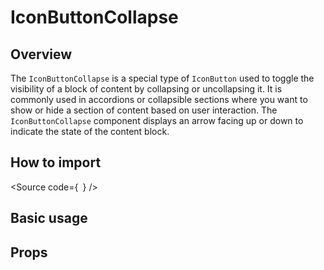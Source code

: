 

<Meta of={Stories} />

# IconButtonCollapse

## Overview

The `IconButtonCollapse` is a special type of `IconButton` used to toggle the
visibility of a block of content by collapsing or uncollapsing it.
It is commonly used in accordions or collapsible sections where you want to show
or hide a section of content based on user interaction. The `IconButtonCollapse`
component displays an arrow facing up or down to indicate the state of the
content block.

## How to import

<Source code={`
`} />

## Basic usage

<Canvas of={Stories.Base} />

## Props

<ArgTypes of={Stories} />
